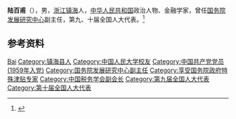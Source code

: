 '''陆百甫'''（{{bd|1936年|4月18日|}}），男，[[浙江|浙江]][[镇海县|镇海]]人，[[中华人民共和国|中华人民共和国]]政治人物、金融学家，曾任[[国务院发展研究中心|国务院发展研究中心]]副主任，第九、十届全国人大代表。<ref>{{Cite book|title=中华人民共和国职官志|author=何虎生, 李耀东, 向常福主编|publisher=中国社会出版社|year=2003|isbn=9787800883934|location=北京|pages=}}</ref>

== 参考资料 ==
{{reflist}}

{{Navboxes
| title  = 陆百甫在[[中国税务学会|中国税务学会]]的职务
| list1  =
{{中国税务学会第三届理事会}}
{{中国税务学会第四届理事会}}
}}

{{Authority control}}
{{DEFAULTSORT:Lu陆}}
[[Category:陆姓|Bai]]
[[Category:镇海县人|Category:镇海县人]]
[[Category:中国人民大学校友|Category:中国人民大学校友]]
[[Category:中国共产党党员_(1959年入党)|Category:中国共产党党员 (1959年入党)]]
[[Category:国务院发展研究中心副主任|Category:国务院发展研究中心副主任]]
[[Category:享受国务院政府特殊津贴专家|Category:享受国务院政府特殊津贴专家]]
[[Category:中国税务学会副会长|Category:中国税务学会副会长]]
[[Category:第九届全国人大代表|Category:第九届全国人大代表]]
[[Category:第十届全国人大代表|Category:第十届全国人大代表]]

{{中国人物小作品}}